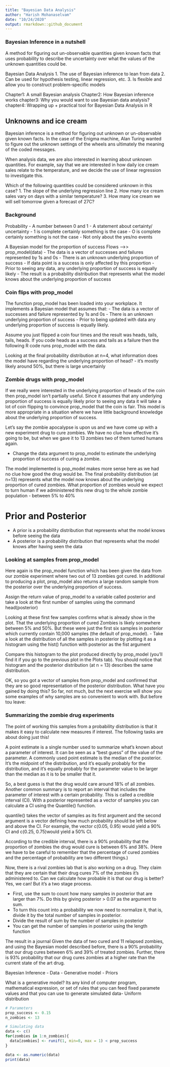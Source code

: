 ```yaml
---
title: "Bayesian Data Analysis"
author: "Harish Mohanaselvam"
date: "10/24/2020"
output: rmarkdown::github_document
---
```


### Bayesian Inference in a nutshell
A method for figuring out un-observable quantities given known facts that uses probability to describe the uncertainty over what the values of the unknown quantities could be. 

Bayesian Data Analysis
1. The use of Bayesian inference to lean from data
2. Can be used for hypothesis testing, linear regression, etc. 
3. Is flexible and allow you to construct problem-specific models

Chapter1: A small Bayesian analysis
Chapter2: How Bayesian inference works
chapter3: Why you would want to use Bayesian data analysis?
chapter4: Wrapping up + practical tool for Bayesian Data Analysis in R

## Unknowns and ice cream
Bayesian inference is a method for figuring out unknown or un-observable given known facts. In the case of the Enigma machine, Alan Turing wanted to figure out
the unknown settings of the wheels ans ultimately the meaning of the coded messages. 

When analysis data, we are also interested in learning about unknown quantities. For example, say that we are interested in how daily ice cream sales relate to the temperature, and we decide the use of linear regression to investigate this. 

Which of the following quantities could be considered unknown in this case? 
1. The slope of the underlying regression line
2. How many ice cream sales vary on days with a similar temperature?
3. How many ice cream we will sell tomorrow given a forecast of 27C?

### Background
Probability
- A number between 0 and 1
- A statement about certainty/ uncertainty
- 1 is complete certainly something is the case
- O is complete certainly something is not the case
- Not only about the yes/no events

A Bayesian model for the proportion of success
Flows -->> 
prop_model(data)
- The data is a vector of successes and failures represented by 1s and 0s
- There is an unknown underlying proportion of success
- If data point is a success is only affected by this proportion
- Prior to seeing any data, any underlying proportion of success is equally likely
- The result is a probability distribution that represents what the model knows about the underlying proportion of success

### Coin flips with prop_model
The function prop_model has been loaded into your workplace. It implements a Bayesian model that assumes that:
- The data is a vector of successes and failure represented by 1s and 0s
- There is an unknown underlying proportion of success
- Prior to being updated with data any underlying proportion of success is equally likely.

Assume you just flipped a coin four times and the result was heads, tails, tails, heads. If you code heads as a success and tails
as a failure then the following R code runs prop_model with the data.

Looking at the final probability distribution at n=4, what information does the model have regarding the underlying proportion of head? 
- it's mostly likely around 50%, but there is large uncertainly

### Zombie drugs with prop_model
If we really were interested in the underlying proportion of heads of the coin then prop_model isn't partially useful. 
Since it assumes that any underlying proportion of success is equally likely prior to seeing any data it will take a lot of coin flipping to convince
prop_model that the coin is fair. This model is more appropriate in a situation where we have little background knowledge about the underlying 
proportion of success. 

Let's say the zombie apocalypse is upon us and we have come up with a new experiment drug to cure zombies. We have no clue how effective it's going to be, but when we gave it to 13 zombies two of them turned humans again. 

- Change the data argument to prop_model to estimate the underlying proportion of success of curing a zombie. 

The model implemented is pop_model makes more sense here as we had no clue how good the drug would be. The final probability distribution (at n=13)
represents what the model now knows about the underlying proportion of cured zombies. What proportion of zombies would we expect to turn human if we
administered this new drug to the whole zombie population
- between 5% to 40%

# Prior and Posterior
- A prior is a probability distribution that represents what the model knows before seeing the data
- A posterior is a probability distribution that represents what the model knows after having seen the data

### Looking at samples from prop_model
Here again is the prop_model function which has been given the data from our zombie experiment where two out of 13 zombies got cured. In additional
to producing a plot, prop_model also returns a large random sample from the posterior over the underlying proportion of success. 

Assign the return value of prop_model to a variable called posterior and take a look at the first number of samples using the command head(posterior)

Looking at these first few samples confirms what is already show in the plot. That the underlying proportion of cured Zombies is likely somewhere between 
5% and 50%. But these were just the first six samples in posterior which currently contain 10,000 samples (the default of prop_model). 
- Take a look at the distribution of all the samples in posterior by plotting it as a histogram using the hist() function with posterior as the fist argument

Compare this histogram to the plot produced directly by prop_model (you'll find it if you go to the previous plot in the Plots tab). You should notice that 
histogram and the posterior distribution (at n = 13) describes the same distribution. 

OK, so you got a vector of samples from prop_model and confirmed that they are so good representation of the posterior distribution. What have you gained by doing this? So far, not much, but the next exercise will show you some examples of why samples are so convenient to work with. But before tou leave:

### Summarizing the zombie drug experiments 
The point of working this samples from a probability distribution is that it makes it easy to calculate new measures if interest. The following tasks are about doing just this! 

A point estimate is a single number used to summarize what's known about a parameter of interest. It can be seen as a "best guess" of the value of the parameter. A commonly used point estimate is the median of the posterior. It's the midpoint of the distribution, and it's equally probably for the distribution, and it's equally probably for the parameter value to be larger than the median as it is to be smaller that it. 

So, a best guess is that the drug would care around 18% of all zombies. Another common summary is to report an interval that includes the parameter
of interest with a certain probability. This is called a credible interval (CI). With a posterior represented as a vector of samples you can calculate a CI using the Quantile() function.

quantile() takes the vector of samples as its first argument and the second argument is a vector defining how much probability should be left below and above the CI. For example, the vector c(0.05, 0.95) would yield a 90% CI and c(0.25, 0.75)would yield a 50% CI. 

According to the credible interval, there is a 90% probability that the proportion of zombies the drug would cure is between 6% and 38%. (Here we have to be careful to remember that the percentage of cured zombies and the percentage of probability are two different things.)

Now, there is a rival zombies lab that is also working on a drug. They claim that they are certain that their drug cures 7% of the zombies it's administered to. Can we calculate how probable it is that our drug is better? Yes, we can! But it's a two stage process. 

- First, use the sum to count how many samples in posterior that are larger than 7%. Do this by giving posterior > 0.07 as the argument to sum.
- To turn this count into a probability we now need to normalize it, that is, divide it by the total number of samples in posterior. 
- Divide the result of sum by the number of samples in posterior
- You can get the number of samples in posterior using the length function

The result in a journal
Given the data of two cured and 11 relapsed zombies, and using the Bayesian model described before, there is a 90% probability that our drug cures between 6% and 39% of treated zombies. Further, there  is 93% probability that our drug cures zombies at a higher rate than the current state of the art drug. 


Bayesian Inference
- Data
- Generative model 
- Priors

What is a generative model? 
Its any kind of computer program, mathematical expression, or set of rules that you can feed fixed paramete values and that you can use to generate simulated data- Uniform distribution

```r
# Parameters
prop_success <- 0.15
n_zombies <- 13

# Simulating data
data <- c()
for(zombies in 1:n_zombies){
  data[zombies] <- runif(1, min=0, max = 1) < prop_success
}

data <- as.numeric(data)
print(data)
```

```r



```



